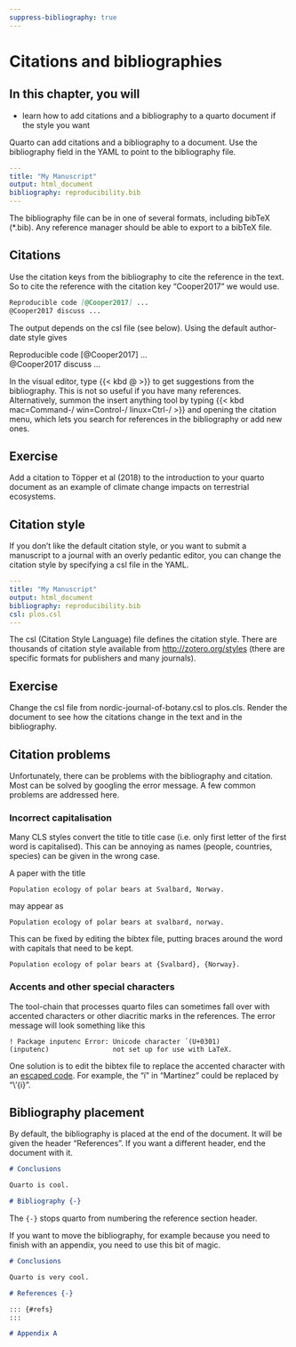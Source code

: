 ```yaml
---
suppress-bibliography: true
---
```


# Citations and bibliographies

::: callout-note
## In this chapter, you will

-   learn how to add citations and a bibliography to a quarto document if the style you want
:::

Quarto can add citations and a bibliography to a document.
Use the bibliography field in the YAML to point to the bibliography file.

``` yaml
---
title: "My Manuscript"
output: html_document
bibliography: reproducibility.bib
---
```

The bibliography file can be in one of several formats, including bibTeX (\*.bib).
Any reference manager should be able to export to a bibTeX file.

## Citations

Use the citation keys from the bibliography to cite the reference in the text.
So to cite the reference with the citation key "Cooper2017" we would use.

``` markdown
Reproducible code [@Cooper2017] ...
@Cooper2017 discuss ...
```

The output depends on the csl file (see below).
Using the default author-date style gives

::: bg-success
Reproducible code [@Cooper2017] ...\
@Cooper2017 discuss ...\
:::

In the visual editor, type  {{< kbd @ >}} to get suggestions from the bibliography.
This is not so useful if you have many references.
Alternatively, summon the insert anything tool by typing
 {{< kbd mac=Command-/ win=Control-/ linux=Ctrl-/ >}} and opening the citation menu, which lets you search for references in the bibliography or add new ones.

::: callout-note
## Exercise

Add a citation to Töpper et al (2018) to the introduction to your quarto document as an example of climate change impacts on terrestrial ecosystems.
:::

## Citation style

If you don't like the default citation style, or you want to submit a manuscript to a journal with an overly pedantic editor, you can change the citation style by specifying a csl file in the YAML.

``` yaml
---
title: "My Manuscript"
output: html_document
bibliography: reproducibility.bib
csl: plos.csl
---
```

The csl (Citation Style Language) file defines the citation style.
There are thousands of citation style available from <http://zotero.org/styles> (there are specific formats for publishers and many journals).

::: callout-note
## Exercise

Change the csl file from nordic-journal-of-botany.csl to plos.cls.
Render the document to see how the citations change in the text and in the bibliography.
:::

## Citation problems

Unfortunately, there can be problems with the bibliography and citation.
Most can be solved by googling the error message.
A few common problems are addressed here.

### Incorrect capitalisation

Many CLS styles convert the title to title case (i.e. only first letter of the first word is capitalised).
This can be annoying as names (people, countries, species) can be given in the wrong case.

A paper with the title

```         
Population ecology of polar bears at Svalbard, Norway.
```

may appear as

```         
Population ecology of polar bears at svalbard, norway.
```

This can be fixed by editing the bibtex file, putting braces around the word with capitals that need to be kept.

```         
Population ecology of polar bears at {Svalbard}, {Norway}.
```

### Accents and other special characters

The tool-chain that processes quarto files can sometimes fall over with accented characters or other diacritic marks in the references.
The error message will look something like this

```         
! Package inputenc Error: Unicode character ́ (U+0301)
(inputenc)                not set up for use with LaTeX.
```

One solution is to edit the bibtex file to replace the accented character with an [escaped code](https://en.wikibooks.org/wiki/LaTeX/Special_Characters#Escaped_codes).
For example, the "í" in "Martínez" could be replaced by "\\'{i}".

## Bibliography placement

By default, the bibliography is placed at the end of the document.
It will be given the header "References".
If you want a different header, end the document with it.

``` markdown
# Conclusions

Quarto is cool.

# Bibliography {-}
```

The `{-}` stops quarto from numbering the reference section header.

If you want to move the bibliography, for example because you need to finish with an appendix, you need to use this bit of magic.

``` markdown
# Conclusions

Quarto is very cool.

# References {-}

::: {#refs}
:::

# Appendix A
```
